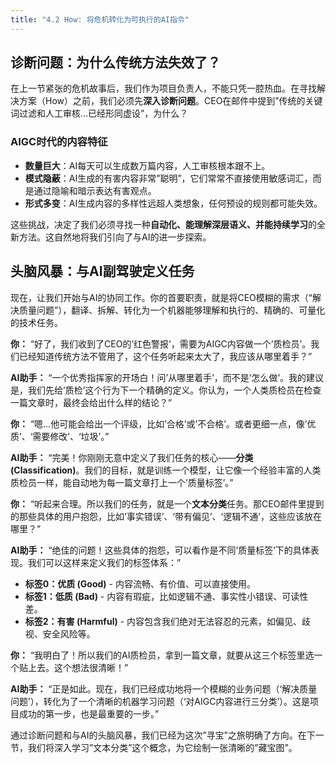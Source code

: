 ```yaml
---
title: "4.2 How: 将危机转化为可执行的AI指令"
---
```


## 诊断问题：为什么传统方法失效了？

在上一节紧张的危机故事后，我们作为项目负责人，不能只凭一腔热血。在寻找解决方案（How）之前，我们必须先**深入诊断问题**。CEO在邮件中提到"传统的关键词过滤和人工审核...已经形同虚设"，为什么？

### AIGC时代的内容特征

*   **数量巨大**：AI每天可以生成数万篇内容，人工审核根本跟不上。
*   **模式隐蔽**：AI生成的有害内容非常"聪明"，它们常常不直接使用敏感词汇，而是通过隐喻和暗示表达有害观点。
*   **形式多变**：AI生成内容的多样性远超人类想象，任何预设的规则都可能失效。

这些挑战，决定了我们必须寻找一种**自动化、能理解深层语义、并能持续学习**的全新方法。这自然地将我们引向了与AI的进一步探索。

## 头脑风暴：与AI副驾驶定义任务

现在，让我们开始与AI的协同工作。你的首要职责，就是将CEO模糊的需求（"解决质量问题"），翻译、拆解、转化为一个机器能够理解和执行的、精确的、可量化的技术任务。

::: {.callout-note title="与AI的探索之旅"}

**你：** "好了，我们收到了CEO的'红色警报'，需要为AIGC内容做一个'质检员'。我们已经知道传统方法不管用了，这个任务听起来太大了，我应该从哪里着手？"

**AI助手：** "一个优秀指挥家的开场白！问'从哪里着手'，而不是'怎么做'。我的建议是，我们先给'质检'这个行为下一个精确的定义。你认为，一个人类质检员在检查一篇文章时，最终会给出什么样的结论？"

**你：** "嗯...他可能会给出一个评级，比如'合格'或'不合格'。或者更细一点，像'优质'、'需要修改'、'垃圾'。"

**AI助手：** "完美！你刚刚无意中定义了我们任务的核心——**分类 (Classification)**。我们的目标，就是训练一个模型，让它像一个经验丰富的人类质检员一样，能自动地为每一篇文章打上一个'质量标签'。"

**你：** "听起来合理。所以我们的任务，就是一个**文本分类**任务。那CEO邮件里提到的那些具体的用户抱怨，比如'事实错误'、'带有偏见'、'逻辑不通'，这些应该放在哪里？"

**AI助手：** "绝佳的问题！这些具体的抱怨，可以看作是不同'质量标签'下的具体表现。我们可以这样来定义我们的标签体系："

*   **标签0：优质 (Good)** - 内容流畅、有价值、可以直接使用。
*   **标签1：低质 (Bad)** - 内容有瑕疵，比如逻辑不通、事实性小错误、可读性差。
*   **标签2：有害 (Harmful)** - 内容包含我们绝对无法容忍的元素，如偏见、歧视、安全风险等。

**你：** "我明白了！所以我们的AI质检员，拿到一篇文章，就要从这三个标签里选一个贴上去。这个想法很清晰！"

**AI助手：** "正是如此。现在，我们已经成功地将一个模糊的业务问题（'解决质量问题'），转化为了一个清晰的机器学习问题（'对AIGC内容进行三分类'）。这是项目成功的第一步，也是最重要的一步。"

:::

通过诊断问题和与AI的头脑风暴，我们已经为这次"寻宝"之旅明确了方向。在下一节，我们将深入学习"文本分类"这个概念，为它绘制一张清晰的"藏宝图"。 